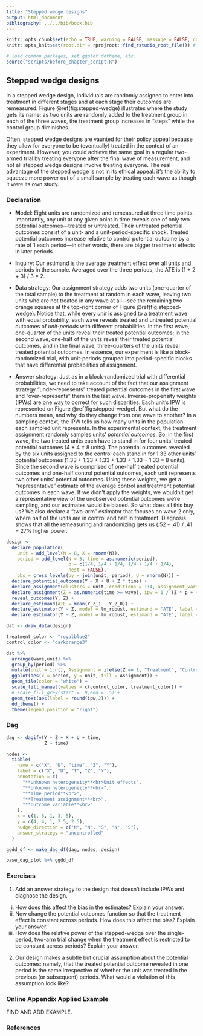 ```yaml
---
title: "Stepped wedge designs"
output: html_document
bibliography: ../../bib/book.bib 
---
```


<!-- note do_bookdown is set in index.rmd, so we know if you're running just this .Rmd or compiling the book-->
```r
knitr::opts_chunk$set(echo = TRUE, warning = FALSE, message = FALSE, cache = FALSE)
knitr::opts_knit$set(root.dir = rprojroot::find_rstudio_root_file()) # files are all relative to RStudio project home
```

```r
# load common packages, set ggplot ddtheme, etc.
source("scripts/before_chapter_script.R")
```

<!-- start post here, do not edit above -->

## Stepped wedge designs

In a stepped wedge design, individuals are randomly assigned to enter into treatment in different stages and at each stage their outcomes are remeasured. Figure \@ref(fig:stepped-wedge) illustrates where the study gets its name: as two units are randomly added to the treatment group in each of the three waves, the treatment group increases in "steps" while the control group diminishes.

Often, stepped wedge designs are vaunted for their policy appeal because they allow for everyone to be (eventually) treated in the context of an experiment. However, you could achieve the same goal in a regular two-armed trial by treating everyone after the final wave of measurement, and not all stepped wedge designs involve treating everyone. The real advantage of the stepped wedge is not in its ethical appeal: it's the ability to squeeze more power out of a small sample by treating each wave as though it were its own study.

### Declaration

- **M**odel: Eight units are randomized and remeasured at three time points. Importantly, any unit at any given point in time reveals one of only two potential outcomes---treated or untreated. Their untreated potential outcomes consist of a unit- and a unit-period-specific shock. Treated potential outcomes increase relative to control potential outcome by a rate of 1 each period---in other words, there are bigger treatment effects in later periods.

- **I**nquiry: Our estimand is the average treatment effect over all units and periods in the sample. Averaged over the three periods, the ATE is (1 + 2 + 3) / 3 = 2.

- **D**ata strategy: Our assignment strategy adds two units (one-quarter of the total sample) to the treatment at random in each wave, leaving two units who are not treated in any wave at all---see the remaining two orange squares at the top-right corner of  Figure \@ref(fig:stepped-wedge). Notice that, while every *unit* is assigned to a treatment wave with equal probability, each wave reveals treated and untreated potential outcomes of *unit-periods* with different probabilities. In the first wave, one-quarter of the units reveal their treated potential outcomes; in the second wave, one-half of the units reveal their treated potential outcomes, and in the final wave, three-quarters of the units reveal treated potential outcomes. In essence, our experiment is like a block-randomized trial, with unit-periods grouped into period-specific blocks that have differential probabilities of assignment.

- **A**nswer strategy: Just as in a block-randomized trial with differential probabilities, we need to take account of the fact that our assignment strategy "under-represents" treated potential outcomes in the first wave and "over-represents" them in the last wave. Inverse-propensity weights (IPWs) are one way to correct for such disparities. Each unit's IPW is represented on Figure \@ref(fig:stepped-wedge). But what do the numbers mean, and why do they change from one wave to another? In a sampling context, the IPW tells us how many units in the population each sampled unit represents. In the experimental context, the treatment assignment randomly samples units' *potential outcomes*. So, in the first wave, the two treated units each have to stand in for four units' treated potential outcomes (4 + 4 = 8 units). The potential outcomes revealed by the six units assigned to the control each stand in for 1.33 other units' potential outcomes (1.33 + 1.33 + 1.33 + 1.33 + 1.33 + 1.33 = 8 units). Since the second wave is comprised of one-half treated potential outcomes and one-half control potential outcomes, each unit represents two other units' potential outcomes. Using these weights, we get a "representative" estimate of the average control and treatment potential outcomes in each wave. If we didn't apply the weights, we wouldn't get a representative view of the unobserved potential outcomes we're sampling, and our estimates would be biased. So what does all this buy us? We also declare a "two-arm" estimator that focuses on wave 2 only, where half of the units are in control and half in treatment. Diagnosis shows that all the remeasuring and randomizing gets us (.52 - .41) / .41 = 27% higher power.


```r
design <- 
  declare_population(
    unit = add_level(N = 8, X = rnorm(N)),
    period = add_level(N = 3, time = as.numeric(period), 
                       p = c(1/4, 1/4 + 1/4, 1/4 + 1/4 + 1/4), 
                       nest = FALSE),
    obs = cross_levels(by = join(unit, period), U = rnorm(N))) + 
  declare_potential_outcomes(Y ~ X + U + Z * time) +
  declare_assignment(clusters = unit, conditions = 1:4, assignment_variable = "wave") + 
  declare_assignment(Z = as.numeric(time >= wave), ipw = 1 / (Z * p + (1 - Z) * (1 - p)), handler = fabricate) + 
  reveal_outcomes(Y, Z) + 
  declare_estimand(ATE = mean(Y_Z_1 - Y_Z_0)) + 
  declare_estimator(Y ~ Z, model = lm_robust, estimand = "ATE", label = "1: Stepped Wedge", weights = ipw, clusters = unit) +
  declare_estimator(Y ~ Z, model = lm_robust, estimand = "ATE", label = "2: Wave 2 Only", subset = period == 2) 
```

```r
dat <- draw_data(design)

treatment_color <- "royalblue2"
control_color <- "darkorange3"

dat %>% 
  arrange(wave,unit) %>% 
  group_by(period) %>%
  mutate(unit = 1:n(), Assignment = ifelse(Z == 1, "Treatment", "Control")) %>% 
  ggplot(aes(x = period, y = unit, fill = Assignment)) +
  geom_tile(color = "white") + 
  scale_fill_manual(values = c(control_color, treatment_color)) +
  # scale_fill_grey(start = .9,end = .5) +
  geom_text(aes(label = round(ipw,2))) +
  dd_theme() +
  theme(legend.position = "right")
```

### Dag


```r
dag <- dagify(Y ~ Z + X + U + time,
              Z ~ time)

nodes <-
  tibble(
    name = c("X", "U", "time", "Z", "Y"),
    label = c("X", "U", "T", "Z", "Y"),
    annotation = c(
      "**Unknown heterogeneity**<br>Unit effects",
      "**Unknown heterogeneity**<br>",
      "**Time period**<br>",
      "**Treatment assignment**<br>",
      "**Outcome variable**<br>"
    ),
    x = c(1, 5, 1, 3, 5),
    y = c(4, 4, 1, 2.5, 2.5), 
    nudge_direction = c("N", "N", "S", "N", "S"),
    answer_strategy = "uncontrolled"
  )

ggdd_df <- make_dag_df(dag, nodes, design)

base_dag_plot %+% ggdd_df
```


### Exercises

1. Add an answer strategy to the design that doesn't include IPWs and diagnose the design. 
  
  i. How does this affect the bias in the estimates? Explain your answer.
  ii. Now change the potential outcomes function so that the treatment effect is constant across periods. How does this affect the bias? Explain your answer.
  iii. How does the relative power of the stepped-wedge over the single-period, two-arm trial change when the treatment effect is restricted to be constant across periods? Explain your answer.

2. Our design makes a subtle but crucial assumption about the potential outcomes: namely, that the treated potential outcome revealed in one period is the same irrespective of whether the unit was treated in the previous (or subsequent) periods. What would a violation of this assumption look like? 


### Online Appendix Applied Example

FIND AND ADD EXAMPLE.

<!-- - Comparing 1 and 2, stepped wedge gives a big improvement in power, is -->
<!-- unbiased, and gets the coverage correct. Clearly better than just doing a -->
<!-- cross-section at wave 2.  -->

<!-- - Estimator 3 shows two pitfalls, however, that can lead us to overestimate -->
<!-- benefits of SW. -->

<!-- 1. First, it is biased: [explain how treated POs are more commonly observed in -->
<!-- periods when they're higher, we need to weight for this. How weights come about: -->
<!-- There is one way that a unit can be observed in a treated state in wave 1: they -->
<!-- are assigned to W1 with probability `p_W1`. There are two ways in which a unit -->
<!-- can be treated in wave 2: they are assigned in W1 with `p_W1` or in W2 with -->
<!-- `p_W2`. Because being assigned in W1 or in W2 are exclusive and independent -->
<!-- events, we can get the prob of being treated in any period by wave 2 by summing -->
<!-- the probs.] -->

<!-- 2. Second, standard errors are wrong. Units should be treated as clusters (draw -->
<!-- analogue to two-stage random assignment in saturation design?) -->

<!-- A natural question is how power changes as more or fewer units are assigned.  -->
<!-- Here, we consider variations on the stepped wedge design declared above, in  -->
<!-- which we hold constant at 3 the number of units assigned to the pure control,  -->
<!-- and shift an increasing proportion of the assignment to later waves. -->

<!-- ```{r} -->
<!-- designs <- list( -->
<!--   a = redesign(design, p_00 = 3/8, p_W1 =  3/8, p_W2 = 1/8, p_W3 = 1/8), -->
<!--   b = redesign(design, p_00 = 3/8, p_W1 =  2/8, p_W2 = 2/8, p_W3 = 1/8), -->
<!--   c = redesign(design, p_00 = 3/8, p_W1 =  2/8, p_W2 = 1/8, p_W3 = 2/8), -->
<!--   d = redesign(design, p_00 = 3/8, p_W1 =  1/8, p_W2 = 3/8, p_W3 = 1/8), -->
<!--   e = redesign(design, p_00 = 3/8, p_W1 =  1/8, p_W2 = 2/8, p_W3 = 2/8), -->
<!--   f = redesign(design, p_00 = 3/8, p_W1 =  1/8, p_W2 = 1/8, p_W3 = 3/8) -->
<!--   ) -->
<!-- ``` -->

<!-- ```{r, eval = do_diagnosis & !exists("do_bookdown")} -->
<!-- # Diagnose design -->
<!-- diagnoses <- diagnose_designs(designs) -->
<!-- ``` -->

<!-- ```{r, echo = FALSE, purl = FALSE} -->
<!-- # figure out where the dropbox path is, create the directory if it doesn't exist, and name the RDS file -->
<!-- rds_file_path <- paste0(get_dropbox_path("05_Stepped_Wedge_Designs.Rmd"), "/diagnoses.RDS") -->
<!-- if (do_diagnosis & !exists("do_bookdown")) { -->
<!--   write_rds(diagnoses, path = rds_file_path) -->
<!-- } -->
<!-- diagnoses <- read_rds(rds_file_path) -->
<!-- ``` -->


<!-- ```{r, echo = FALSE} -->
<!-- designs_data <- names(designs) %>%  -->
<!--   lapply(function(name) designs[[name]] %>%  -->
<!--            draw_data %>%  -->
<!--            mutate(design_id = name)) %>%  -->
<!--   do.call(what = rbind,args = .) %>%  -->
<!--   arrange(design_id,wave,i) %>%  -->
<!--   group_by(t,design_id) %>% -->
<!--   mutate(i = 1:n(), Assignment = ifelse(Z == 1, "Treatment", "Control"))  -->


<!-- diags <- diagnoses %>%  -->
<!--   get_diagnosands() %>%  -->
<!--   filter(estimator_label == "2: Weighted, clustered SW") %>%  -->
<!--   mutate( -->
<!--     design_name = paste0("Design ", design_label, ": W1 = ",8*p_W1, -->
<!--                          "; W2 = ", 8*p_W2,  -->
<!--                          "; W3 = ", 8*p_W3,",\nPower = ",round(power,2) -->

<!--                          ) -->
<!--   ) -->

<!-- designs_data <- left_join(designs_data, diags %>% select(design_name, design_label), by = c("design_id" = "design_label")) -->

<!-- designs_data %>%  -->
<!--   ggplot(aes(x = t, y = i, fill = Assignment)) + -->
<!--   geom_tile(color = "white") +  -->
<!--   scale_fill_manual(values = c(control_color, treatment_color)) + -->
<!--   dd_theme() + facet_wrap(~ design_name, nrow = 1) +  -->
<!--   scale_y_continuous("",labels = NULL) -->


<!-- ``` -->

<!-- - We see a monotonic decrease in the power as more of the sample is treated  -->
<!-- later. This occurs because treating units later means observing less of the -->
<!-- potential outcomes. The potential outcomes are more variant, so we're better -->
<!-- off when we observe more of them [I think!] -->

<!-- ### Spillovers -->

<!-- An important assumption is that the potential outcomes revealed are not a -->
<!-- function of what wave the unit entered into treatment. In other words, there are -->
<!-- no Show how, in case of such spillovers, you can just treat the effects as -->
<!-- different, but then you lose power gains (and possibly change estimand) -->



### References




